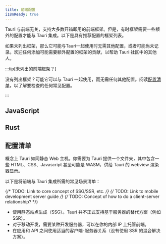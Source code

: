 ```yaml
---
title: 前端配置
i18nReady: true
---
```



Tauri 与前端无关，支持大多数开箱即用的前端框架。但是，有时框架需要一些额外的配置才能与 Tauri 集成。以下是具有推荐配置的框架列表。

如果未列出框架，那么它可能与Tauri一起使用时无需其他配置，或者可能尚未记录。欢迎任何添加可能需要额外配置的框架的贡献，以帮助 Tauri 社区中的其他人。

:::tip[未列出的前端框架？]

没有列出框架？可能它可以与 Tauri 一起使用，而无需任何其他配置。阅读[配置清单](#配置清单)，以了解要检查的任何常见配置。

:::

## JavaScript

<CardGrid>
  <LinkCard title="Next.js" href="/zh-cn/start/frontend/nextjs/" />
  <LinkCard title="Nuxt" href="/zh-cn/start/frontend/nuxt/" />
  <LinkCard title="Qwik" href="/zh-cn/start/frontend/qwik/" />
  <LinkCard title="Svelte" href="/zh-cn/start/frontend/sveltekit/" />
  <LinkCard title="Vite" href="/zh-cn/start/frontend/vite/" />
  <LinkCard title="Webpack" href="/zh-cn/start/frontend/webpack/" />
</CardGrid>

## Rust

<CardGrid>
  <LinkCard title="Leptos" href="/zh-cn/start/frontend/leptos/" />
  <LinkCard title="Sycamore" href="/zh-cn/start/frontend/sycamore/" />
  <LinkCard title="Trunk" href="/zh-cn/start/frontend/trunk/" />
  <LinkCard title="Yew" href="/zh-cn/start/frontend/yew/" />
</CardGrid>

## 配置清单

概念上 Tauri 如同静态 Web 主机。你需要为 Tauri 提供一个文件夹，其中包含一些 HTML、CSS、Javascript 甚至可能是 WASM，供给 Tauri 的 webview 渲染器显示。

以下是将前端与 Tauri 集成所需的常见场景清单：

{/* TODO: Link to core concept of SSG/SSR, etc. */}
{/* TODO: Link to mobile development server guide */}
{/* TODO: Concept of how to do a client-server relationship? */}

- 使用静态站点生成（SSG）。Tauri 并不正式支持基于服务器的替代方案（例如 SSR）。
- 对于移动开发，需要某种开发服务器，可以在你的内部 IP 上托管前端。
- 在应用和 API 之间使用适当的客户端-服务器关系（没有使用 SSR 的混合解决方案）。

